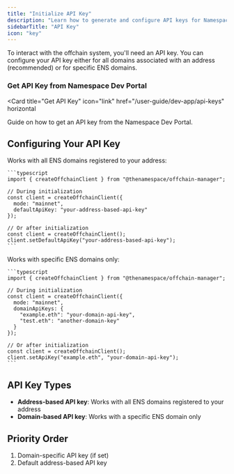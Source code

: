 ```yaml
---
title: "Initialize API Key"
description: "Learn how to generate and configure API keys for Namespace Offchain SDK operations, including address-based and domain-specific keys."
sidebarTitle: "API Key"
icon: "key"
---
```


To interact with the offchain system, you'll need an API key. You can configure your API key either for all domains associated with an address (recommended) or for specific ENS domains.

### Get API Key from Namespace Dev Portal

<Card
  title="Get API Key"
  icon="link"
  href="/user-guide/dev-app/api-keys"
  horizontal
>
  Guide on how to get an API key from the Namespace Dev Portal.
</Card>

## Configuring Your API Key

<Tabs>
  <Tab title="Address-based API Key (Default)">
    Works with all ENS domains registered to your address:

    ```typescript
    import { createOffchainClient } from "@thenamespace/offchain-manager";

    // During initialization
    const client = createOffchainClient({
      mode: "mainnet",
      defaultApiKey: "your-address-based-api-key"
    });

    // Or after initialization
    const client = createOffchainClient();
    client.setDefaultApiKey("your-address-based-api-key");
    ```
  </Tab>

  <Tab title="Domain-based API Keys">
    Works with specific ENS domains only:

    ```typescript
    import { createOffchainClient } from "@thenamespace/offchain-manager";

    // During initialization
    const client = createOffchainClient({
      mode: "mainnet",
      domainApiKeys: {
        "example.eth": "your-domain-api-key",
        "test.eth": "another-domain-key"
      }
    });

    // Or after initialization
    const client = createOffchainClient();
    client.setApiKey("example.eth", "your-domain-api-key");
    ```
  </Tab>
</Tabs>

## API Key Types

- **Address-based API key**: Works with all ENS domains registered to your address
- **Domain-based API key**: Works with a specific ENS domain only

## Priority Order

1. Domain-specific API key (if set)
2. Default address-based API key
